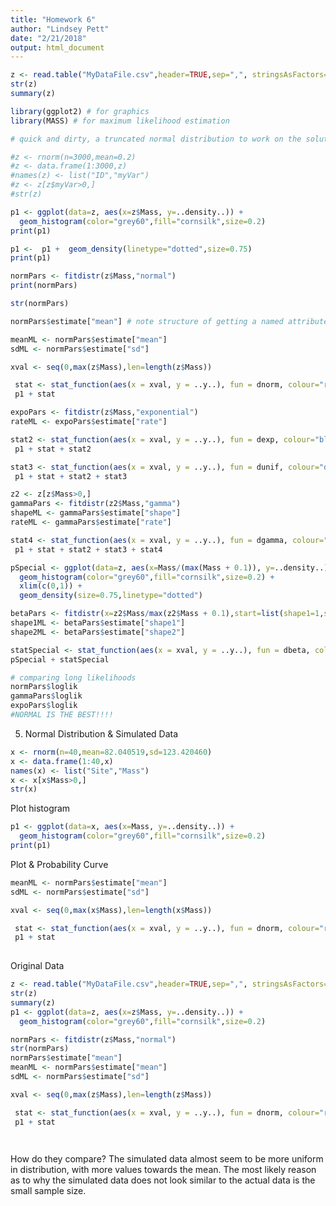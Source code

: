 ```yaml
---
title: "Homework 6"
author: "Lindsey Pett"
date: "2/21/2018"
output: html_document
---
```

```r
z <- read.table("MyDataFile.csv",header=TRUE,sep=",", stringsAsFactors=FALSE)
str(z)
summary(z)
```

```r
library(ggplot2) # for graphics
library(MASS) # for maximum likelihood estimation
```

```r
# quick and dirty, a truncated normal distribution to work on the solution set

#z <- rnorm(n=3000,mean=0.2)
#z <- data.frame(1:3000,z)
#names(z) <- list("ID","myVar")
#z <- z[z$myVar>0,]
#str(z)
```

```r
p1 <- ggplot(data=z, aes(x=z$Mass, y=..density..)) +
  geom_histogram(color="grey60",fill="cornsilk",size=0.2) 
print(p1)
```

```r
p1 <-  p1 +  geom_density(linetype="dotted",size=0.75)
print(p1)
```

```r
normPars <- fitdistr(z$Mass,"normal")
print(normPars)
```

```r
str(normPars)
```

```r
normPars$estimate["mean"] # note structure of getting a named attribute
```

```r
meanML <- normPars$estimate["mean"]
sdML <- normPars$estimate["sd"]

xval <- seq(0,max(z$Mass),len=length(z$Mass))

 stat <- stat_function(aes(x = xval, y = ..y..), fun = dnorm, colour="red", n = length(z$Mass), args = list(mean = meanML, sd = sdML))
 p1 + stat
```

```r
expoPars <- fitdistr(z$Mass,"exponential")
rateML <- expoPars$estimate["rate"]

stat2 <- stat_function(aes(x = xval, y = ..y..), fun = dexp, colour="blue", n = length(z$Mass), args = list(rate=rateML))
 p1 + stat + stat2
```

```r
stat3 <- stat_function(aes(x = xval, y = ..y..), fun = dunif, colour="darkgreen", n = length(z$Mass), args = list(min=min(z$Mass), max=max(z$Mass)))
 p1 + stat + stat2 + stat3
```

```r
z2 <- z[z$Mass>0,]
gammaPars <- fitdistr(z2$Mass,"gamma")
shapeML <- gammaPars$estimate["shape"]
rateML <- gammaPars$estimate["rate"]

stat4 <- stat_function(aes(x = xval, y = ..y..), fun = dgamma, colour="brown", n = length(z$myVar), args = list(shape=shapeML, rate=rateML))
 p1 + stat + stat2 + stat3 + stat4
```

```r
pSpecial <- ggplot(data=z, aes(x=Mass/(max(Mass + 0.1)), y=..density..)) +
  geom_histogram(color="grey60",fill="cornsilk",size=0.2) + 
  xlim(c(0,1)) +
  geom_density(size=0.75,linetype="dotted")

betaPars <- fitdistr(x=z2$Mass/max(z2$Mass + 0.1),start=list(shape1=1,shape2=2),"beta")
shape1ML <- betaPars$estimate["shape1"]
shape2ML <- betaPars$estimate["shape2"]

statSpecial <- stat_function(aes(x = xval, y = ..y..), fun = dbeta, colour="orchid", n = length(z2$Mass), args = list(shape1=shape1ML,shape2=shape2ML))
pSpecial + statSpecial
```
```r
# comparing long likelihoods
normPars$loglik
gammaPars$loglik
expoPars$loglik
#NORMAL IS THE BEST!!!!
```

5. Normal Distribution & Simulated Data
```r
x <- rnorm(n=40,mean=82.040519,sd=123.420460)
x <- data.frame(1:40,x)
names(x) <- list("Site","Mass")
x <- x[x$Mass>0,]
str(x)

```
Plot histogram
```r
p1 <- ggplot(data=x, aes(x=Mass, y=..density..)) +
  geom_histogram(color="grey60",fill="cornsilk",size=0.2) 
print(p1)
```
Plot & Probability Curve
```r
meanML <- normPars$estimate["mean"]
sdML <- normPars$estimate["sd"]

xval <- seq(0,max(x$Mass),len=length(x$Mass))

 stat <- stat_function(aes(x = xval, y = ..y..), fun = dnorm, colour="red", n = length(x$Mass), args = list(mean = meanML, sd = sdML))
 p1 + stat
 
```

Original Data
```r
z <- read.table("MyDataFile.csv",header=TRUE,sep=",", stringsAsFactors=FALSE)
str(z)
summary(z)
p1 <- ggplot(data=z, aes(x=z$Mass, y=..density..)) +
  geom_histogram(color="grey60",fill="cornsilk",size=0.2) 

normPars <- fitdistr(z$Mass,"normal")
str(normPars)
normPars$estimate["mean"]
meanML <- normPars$estimate["mean"]
sdML <- normPars$estimate["sd"]

xval <- seq(0,max(z$Mass),len=length(z$Mass))

 stat <- stat_function(aes(x = xval, y = ..y..), fun = dnorm, colour="red", n = length(z$Mass), args = list(mean = meanML, sd = sdML))
 p1 + stat

 
```

How do they compare?
The simulated data almost seem to be more uniform in distribution, with more values towards the mean.  The most likely reason as to why the simulated data does not look similar to the actual data is the small sample size.
